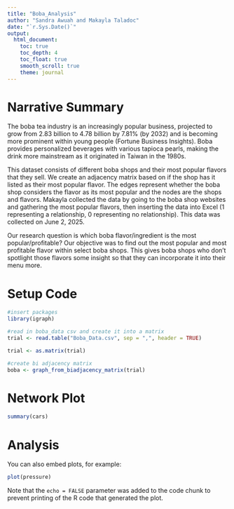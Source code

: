 ```yaml
---
title: "Boba_Analysis"
author: "Sandra Awuah and Makayla Taladoc"
date: "`r.Sys.Date()`"
output: 
  html_document:
    toc: true
    toc_depth: 4
    toc_float: true
    smooth_scroll: true
    theme: journal
---
```

# Narrative Summary
The boba tea industry is an increasingly popular business, projected to grow from 2.83 billion to 4.78 billion by 7.81% (by 2032) and is becoming more prominent within young people (Fortune Business Insights). Boba provides personalized beverages with various tapioca pearls, making the drink more mainstream as it originated in Taiwan in the 1980s. 

This dataset consists of different boba shops and their most popular flavors that they sell. We create an adjacency matrix based on if the shop has it listed as their most popular flavor. The edges represent whether the boba shop considers the flavor as its most popular and the nodes are the shops and flavors. Makayla collected the data by going to the boba shop websites and gathering the most popular flavors, then inserting the data into Excel (1 representing a relationship, 0 representing no relationship). This data was collected on June 2, 2025. 

Our research question is which boba flavor/ingredient is the most popular/profitable? Our objective was to find out the most popular and most profitable flavor within select boba shops. This gives boba shops who don’t spotlight those flavors some insight so that they can incorporate it into their menu more. 

# Setup Code
```r
#insert packages
library(igraph)

#read in boba_data csv and create it into a matrix
trial <- read.table("Boba_Data.csv", sep = ",", header = TRUE)

trial <- as.matrix(trial)

#create bi adjacency matrix 
boba <- graph_from_biadjacency_matrix(trial)

```

# Network Plot

```r
summary(cars)
```

# Analysis 

You can also embed plots, for example:

```r
plot(pressure)
```

Note that the `echo = FALSE` parameter was added to the code chunk to prevent printing of the R code that generated the plot.

